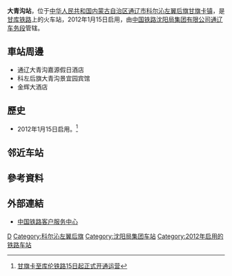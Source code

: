 {{Expand|time=2016-09-29T12:37:52+00:00}}
{{Infobox China railway station
|车站名称 =大青沟站
|图片 = 
|图片介绍 = 
|其他名称 = 
|车站拼音 = Daqinggou
|英文名称 = Daqinggou Railway Station
|车站代码 = 53370
|电报码 = DSD
|拼音码 = 	DQG
|开通运营 = 
|车站位置 = [[内蒙古自治区|内蒙古自治区]][[通辽市|通辽市]][[科尔沁左翼后旗|科尔沁左翼后旗]][[甘旗卡镇|甘旗卡镇]]
|坐标 = 
|归属 = [[沈阳局集团|沈阳局集团]][[通辽车务段|通辽车务段]]
|线路 = [[甘库铁路|甘库铁路]]
|车站等级 = [[三等站_(中铁)|三等站]]
|使用状态 = 
|月台数目 = 
|股道数目 = 
}}
'''大青沟站'''，位于[[中华人民共和国|中华人民共和国]][[内蒙古自治区|内蒙古自治区]][[通辽市|通辽市]][[科尔沁左翼后旗|科尔沁左翼后旗]][[甘旗卡镇|甘旗卡镇]]，是[[甘库铁路|甘库铁路]]上的火车站，2012年1月15日启用，由[[中国铁路沈阳局集团有限公司|中国铁路沈阳局集团有限公司]][[通辽车务段|通辽车务段]]管辖。
==車站周邊==
* 通辽大青沟嘉源假日酒店
* 科左后旗大青沟景宜园宾馆
* 金辉大酒店

==歷史==
* 2012年1月15日启用。<ref>[http://stock.10jqka.com.cn/hks/20120117/c525566046.shtml 甘旗卡至库伦铁路15日起正式开通运营]{{Dead link|date=2018年9月 |bot=InternetArchiveBot |fix-attempted=yes }}</ref>

== 邻近车站 ==
{{start rail box|[[File:China_Railways.svg|16px]] [[中国铁路|中国铁路]]}}
{{s-inop|[[甘旗卡站|甘旗卡站]]|本线起点}}
{{s-line|[[甘库铁路|甘库铁路]]<br />← 23km 大青沟站 22km →}}
{{s-inop|[[三家子站|三家子站]]|{{站|库伦}}方向}}
{{end box}}

==參考資料==
{{reflist}}

==外部連結==
* [http://www.12306.cn/mormhweb/ 中国铁路客户服务中心]{{Wayback|url=http://www.12306.cn/mormhweb/ |date=20180205163941 }}

{{China-rail-stub}}
{{甘库铁路}}
[[Category:通辽市铁路车站|D]]
[[Category:科尔沁左翼后旗|Category:科尔沁左翼后旗]]
[[Category:沈阳局集团车站|Category:沈阳局集团车站]]
[[Category:2012年启用的铁路车站|Category:2012年启用的铁路车站]]